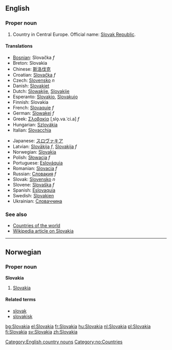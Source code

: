 ==English==

===Proper noun===

# Country in Central Europe. Official name: [[Slovak Republic]].

====Translations====
{{top}}
*[[Bosnian]]: Slovačka ''f''
*Breton: Slovakia
*Chinese: [[斯洛伐克]]
*Croatian: [[Slovačka]] ''f''
*Czech: [[Slovensko]] ''n''
*Danish: [[Slovakiet]]
*Dutch: [[Slowakije]], [[Slovakije]]
*Esperanto: [[Slovakio]], [[Slovakujo]]
*Finnish: Slovakia
*French: [[Slovaquie]] ''f''
*German: [[Slowakei]] ''f''
*Greek: [[Σλοβακία]] [ˌslo̞.va.ˈci.a] ''f''
*Hungarian: [[Szlovákia]]
*Italian: [[Slovacchia]]
{{mid}}
*Japanese: [[スロヴァキア]]
*Latvian: [[Slovākija]] ''f'', [[Slovakija]] ''f''
*Norwegian: [[#Norwegian|Slovakia]]
*Polish: [[Słowacja]] ''f''
*Portuguese: [[Eslováquia]]
*Romanian: [[Slovacia]] ''f''
*Russian: [[Словакия]] ''f''
*Slovak: [[Slovensko]] ''n''
*Slovene: [[Slovaška]] ''f''
*Spanish: [[Eslovaquia]]
*Swedish: [[Slovakien]]
*Ukrainian: [[Словаччина]]
{{bottom}}

===See also===
*[[Countries of the world]]
*[[w:Slovakia|Wikipedia article on Slovakia]]
[[Category:English country nouns]]

----

==Norwegian==
===Proper noun===
[[Category:no:Countries]]
'''Slovakia'''
#[[#English|Slovakia]]
====Related terms====
*[[slovak]]
*[[slovakisk]]

[[bg:Slovakia]]
[[el:Slovakia]]
[[fr:Slovakia]]
[[hu:Slovakia]]
[[nl:Slovakia]]
[[pl:Slovakia]]
[[fi:Slovakia]]
[[sv:Slovakia]]
[[zh:Slovakia]]